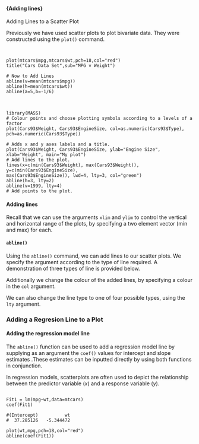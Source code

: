 
#### {Adding lines}

Adding Lines to a Scatter Plot

Previously we have used scatter plots to plot bivariate data. They were constructed using the ``plot()`` command.  

<pre>
<code>

plot(mtcars$mpg,mtcars$wt,pch=18,col="red")
title("Cars Data Set",sub="MPG v Weight")

# Now to Add Lines
abline(v=mean(mtcars$mpg))
abline(h=mean(mtcars$wt))
abline(a=5,b=-1/6)
</code>
</pre>



\section{Adding titles, lines, points to plots}


\footnotesize <pre><code>
library(MASS)
# Colour points and choose plotting symbols according to a levels of a factor
plot(Cars93$Weight, Cars93$EngineSize, col=as.numeric(Cars93$Type),
pch=as.numeric(Cars93$Type))

# Adds x and y axes labels and a title.
plot(Cars93$Weight, Cars93$EngineSize, ylab="Engine Size",
xlab="Weight", main="My plot")
# Add lines to the plot.
lines(x=c(min(Cars93$Weight), max(Cars93$Weight)), y=c(min(Cars93$EngineSize),
max(Cars93$EngineSize)), lwd=4, lty=3, col="green")
abline(h=3, lty=2)
abline(v=1999, lty=4)
# Add points to the plot.
</code></pre>





#### Adding lines

Recall that we can use the arguments ``xlim`` and ``ylim`` to control the vertical and horizontal range of the plots, by specifying a two element vector (min and max) for each.


#### ``abline()``

Using the ``abline()`` command, we can add lines to our scatter plots. We specify the argument according to the type of line required. 
A demonstration of three types of line is provided below.

Additionally we change the colour of the added lines, by specifying a colour in the ``col`` argument. 

We can also change the line type to one of four possible types, using the ``lty`` argument.




### Adding a Regresion Line to a Plot

#### Adding the regression model line

The ``abline()`` function can be used to add a regression model line  by supplying as an argument the ``coef()`` values for intercept and slope estimates .These estimates can be inputted directly by using both functions in conjunction.


In regression models, scatterplots are often used to depict the relationship between the predictor variable ($x$) and a response variable ($y$).


<pre>
<code>
Fit1 = lm(mpg~wt,data=mtcars)
coef(Fit1)

#(Intercept)          wt 
#  37.285126   -5.344472 

plot(wt,mpg,pch=18,col="red")
abline(coef(Fit1))
</code>
</pre>










